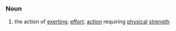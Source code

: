 =={{en}}==
===Noun===
# the action of [[exerting]]; [[effort]]; [[action]] requiring [[physical]] [[strength]]
